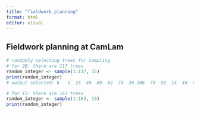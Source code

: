 ```yaml
---
title: "fieldwork_planning"
format: html
editor: visual
---
```


## Fieldwork planning at CamLam

```r
# randomly selecting trees for sampling
# for 2B: there are 117 trees
random_integer <- sample(1:117, 15)
print(random_integer)
# output selected: 6   1  25  48  89  62  73  36 106  75  93  14  44  96  65

# for T2: there are 163 trees
random_integer <- sample(1:163, 15)
print(random_integer)
```

